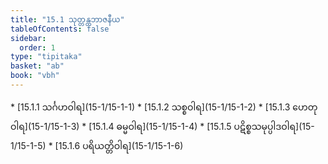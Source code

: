 ```yaml
---
title: "15.1 သုတ္တန္တဘာဇနီယ"
tableOfContents: false
sidebar:
  order: 1
type: "tipitaka"
basket: "ab"
book: "vbh"
---
```



<DynamicBreadcrumb />



<TableOfContents book="vbh" section="15.1">
* [15.1.1 သင်္ဂဟဝါရ](15-1/15-1-1)
* [15.1.2 သစ္စဝါရ](15-1/15-1-2)
* [15.1.3 ဟေတုဝါရ](15-1/15-1-3)
* [15.1.4 ဓမ္မဝါရ](15-1/15-1-4)
* [15.1.5 ပဋိစ္စသမုပ္ပါဒဝါရ](15-1/15-1-5)
* [15.1.6 ပရိယတ္တိဝါရ](15-1/15-1-6)
</TableOfContents>